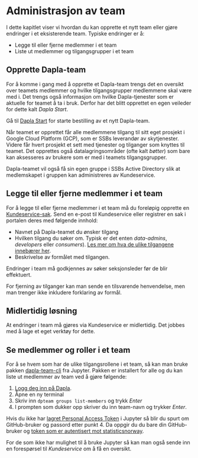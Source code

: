 # Administrasjon av team

I dette kapitlet viser vi hvordan du kan opprette et nytt team eller gjøre endringer i et eksisterende team. Typiske endringer er å: 

- Legge til eller fjerne medlemmer i et team
- Liste ut medlemmer og tilgangsgrupper i et team

## Opprette Dapla-team

For å komme i gang med å opprette et Dapla-team trengs det en oversikt over teamets medlemmer og hvilke tilgangsgrupper medlemmene skal være med i. Det trengs også informasjon om hvilke Dapla-tjenester som er aktuelle for teamet å ta i bruk. Derfor har det blitt opprettet en egen veileder for dette kalt *Dapla Start*.

::: {.callout-note appearance="simple"}
Gå til [Dapla Start](https://start.dapla.ssb.no) for starte bestilling av et nytt Dapla-team.
:::

Når teamet er opprettet får alle medlemmene tilgang til sitt eget prosjekt i Google Cloud Platform (GCP), som er SSBs leverandør av skytjenester. Videre får hvert prosjekt et sett med tjenester og tilganger som knyttes til teamet. Det opprettes også datalagringsområder (ofte kalt *bøtter*) som bare kan aksesseres av brukere som er med i teamets tilgangsgrupper.

Dapla-teamet vil også få sin egen gruppe i SSBs Active Directory slik at medlemskapet i gruppen kan administreres av Kundeservice.

## Legge til eller fjerne medlemmer i et team

For å legge til eller fjerne medlemmer i et team må du foreløpig opprette en [Kundeservice-sak](https://ssb.pureservice.com/#/new/7). Send en e-post til Kundeservice eller registrer en sak i portalen deres med følgende innhold:

- Navnet på Dapla-teamet du ønsker tilgang
- Hvilken tilgang du søker om. Typisk er det enten *data-admins*, *developers* eller *consumers*). [Les mer om hva de ulike tilgangene innebærer her](./hva-er-dapla-team.html#tbl-tilgangsroller). 
- Beskrivelse av formålet med tilgangen. 

Endringer i team må godkjennes av søker seksjonsleder før de blir effektuert.

For fjerning av tilganger kan man sende en tilsvarende henvendelse, men man trenger ikke inkludere forklaring av formål.  

::: {.callout-note}
## Midlertidig løsning

At endringer i team må gjøres via Kundeservice er midlertidig. Det jobbes med å lage et eget verktøy for dette.
:::

## Se medlemmer og roller i et team

For å se hvem som har de ulike tilgangsrollene i et team, så kan man bruke pakken [dapla-team-cli](https://pypi.org/project/dapla-team-cli/) fra Jupyter. Pakken er installert for alle og du kan liste ut medlemmer av team ved å gjøre følgende: 

1. [Logg deg inn på Dapla](./innlogging.html).
2. Åpne en ny terminal
3. Skriv inn `dpteam groups list-members` og trykk *Enter*
4. I prompten som dukker opp skriver du inn team-navn og trykker *Enter*. 

Hvis du ikke har [lagret Personal Access Token](./git-og-github.html#personal-access-token-(pat)) i Jupyter så blir du spurt om GitHub-bruker og passord etter punkt 4. Da oppgir du du bare din GitHub-bruker og [token som er autentisert mot statisticsnorway](./git-og-github.html#koble-deg-til-ssb).  


For de som ikke har mulighet til å bruke Jupyter så kan man også sende inn en forespørsel til *Kundeservice* om å få en oversikt. 

